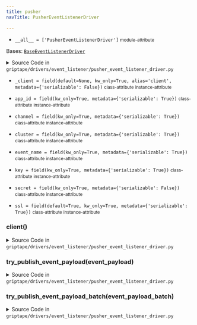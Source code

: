 ```yaml
---
title: pusher
navTitle: PusherEventListenerDriver

---
```


-   `__all__ = ['PusherEventListenerDriver']` <small>module-attribute</small>  <span id="griptape.drivers.event_listener.pusher.__all__"></span> 

<span id="griptape.drivers.event_listener.pusher.PusherEventListenerDriver"></span>

Bases:
 [`BaseEventListenerDriver`](./#griptape.drivers.event_listener.BaseEventListenerDriver "BaseEventListenerDriver (griptape.drivers.event_listener.BaseEventListenerDriver)")

<details><summary>Source Code in <code>griptape&#47;drivers&#47;event_listener&#47;pusher_event_listener_driver.py</code></summary>

```python
@define
class PusherEventListenerDriver(BaseEventListenerDriver):
    app_id: str = field(kw_only=True, metadata={"serializable": True})
    key: str = field(kw_only=True, metadata={"serializable": True})
    secret: str = field(kw_only=True, metadata={"serializable": False})
    cluster: str = field(kw_only=True, metadata={"serializable": True})
    channel: str = field(kw_only=True, metadata={"serializable": True})
    event_name: str = field(kw_only=True, metadata={"serializable": True})
    ssl: bool = field(default=True, kw_only=True, metadata={"serializable": True})
    _client: Optional[Pusher] = field(default=None, kw_only=True, alias="client", metadata={"serializable": False})

    @lazy_property()
    def client(self) -> Pusher:
        return import_optional_dependency("pusher").Pusher(
            app_id=self.app_id,
            key=self.key,
            secret=self.secret,
            cluster=self.cluster,
            ssl=self.ssl,
        )

    def try_publish_event_payload_batch(self, event_payload_batch: list[dict]) -> None:
        data = [
            {"channel": self.channel, "name": self.event_name, "data": event_payload}
            for event_payload in event_payload_batch
        ]

        self.client.trigger_batch(data)

    def try_publish_event_payload(self, event_payload: dict) -> None:
        self.client.trigger(channels=self.channel, event_name=self.event_name, data=event_payload)
```

</details>

-   `_client = field(default=None, kw_only=True, alias='client', metadata={'serializable': False})` <small>class-attribute</small> <small>instance-attribute</small>  <span id="griptape.drivers.event_listener.pusher.PusherEventListenerDriver._client"></span> 

-   `app_id = field(kw_only=True, metadata={'serializable': True})` <small>class-attribute</small> <small>instance-attribute</small>  <span id="griptape.drivers.event_listener.pusher.PusherEventListenerDriver.app_id"></span> 

-   `channel = field(kw_only=True, metadata={'serializable': True})` <small>class-attribute</small> <small>instance-attribute</small>  <span id="griptape.drivers.event_listener.pusher.PusherEventListenerDriver.channel"></span> 

-   `cluster = field(kw_only=True, metadata={'serializable': True})` <small>class-attribute</small> <small>instance-attribute</small>  <span id="griptape.drivers.event_listener.pusher.PusherEventListenerDriver.cluster"></span> 

-   `event_name = field(kw_only=True, metadata={'serializable': True})` <small>class-attribute</small> <small>instance-attribute</small>  <span id="griptape.drivers.event_listener.pusher.PusherEventListenerDriver.event_name"></span> 

-   `key = field(kw_only=True, metadata={'serializable': True})` <small>class-attribute</small> <small>instance-attribute</small>  <span id="griptape.drivers.event_listener.pusher.PusherEventListenerDriver.key"></span> 

-   `secret = field(kw_only=True, metadata={'serializable': False})` <small>class-attribute</small> <small>instance-attribute</small>  <span id="griptape.drivers.event_listener.pusher.PusherEventListenerDriver.secret"></span> 

-   `ssl = field(default=True, kw_only=True, metadata={'serializable': True})` <small>class-attribute</small> <small>instance-attribute</small>  <span id="griptape.drivers.event_listener.pusher.PusherEventListenerDriver.ssl"></span> 

<span id="griptape.drivers.event_listener.pusher.PusherEventListenerDriver.client"></span>

### client()

<details><summary>Source Code in <code>griptape&#47;drivers&#47;event_listener&#47;pusher_event_listener_driver.py</code></summary>

```python
@lazy_property()
def client(self) -> Pusher:
    return import_optional_dependency("pusher").Pusher(
        app_id=self.app_id,
        key=self.key,
        secret=self.secret,
        cluster=self.cluster,
        ssl=self.ssl,
    )
```

</details>

<span id="griptape.drivers.event_listener.pusher.PusherEventListenerDriver.try_publish_event_payload"></span>

### try_publish_event_payload(event_payload)

<details><summary>Source Code in <code>griptape&#47;drivers&#47;event_listener&#47;pusher_event_listener_driver.py</code></summary>

```python
def try_publish_event_payload(self, event_payload: dict) -> None:
    self.client.trigger(channels=self.channel, event_name=self.event_name, data=event_payload)
```

</details>

<span id="griptape.drivers.event_listener.pusher.PusherEventListenerDriver.try_publish_event_payload_batch"></span>

### try_publish_event_payload_batch(event_payload_batch)

<details><summary>Source Code in <code>griptape&#47;drivers&#47;event_listener&#47;pusher_event_listener_driver.py</code></summary>

```python
def try_publish_event_payload_batch(self, event_payload_batch: list[dict]) -> None:
    data = [
        {"channel": self.channel, "name": self.event_name, "data": event_payload}
        for event_payload in event_payload_batch
    ]

    self.client.trigger_batch(data)
```

</details>
